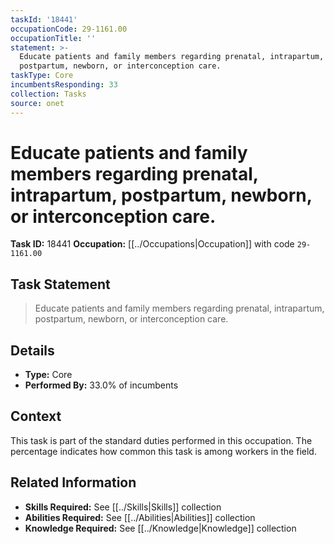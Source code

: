 ```yaml
---
taskId: '18441'
occupationCode: 29-1161.00
occupationTitle: ''
statement: >-
  Educate patients and family members regarding prenatal, intrapartum,
  postpartum, newborn, or interconception care.
taskType: Core
incumbentsResponding: 33
collection: Tasks
source: onet
---
```

# Educate patients and family members regarding prenatal, intrapartum, postpartum, newborn, or interconception care.

**Task ID:** 18441
**Occupation:** [[../Occupations|Occupation]] with code `29-1161.00`

## Task Statement

> Educate patients and family members regarding prenatal, intrapartum, postpartum, newborn, or interconception care.

## Details

- **Type:** Core
- **Performed By:** 33.0% of incumbents

## Context

This task is part of the standard duties performed in this occupation. The percentage indicates how common this task is among workers in the field.

## Related Information

- **Skills Required:** See [[../Skills|Skills]] collection
- **Abilities Required:** See [[../Abilities|Abilities]] collection
- **Knowledge Required:** See [[../Knowledge|Knowledge]] collection
